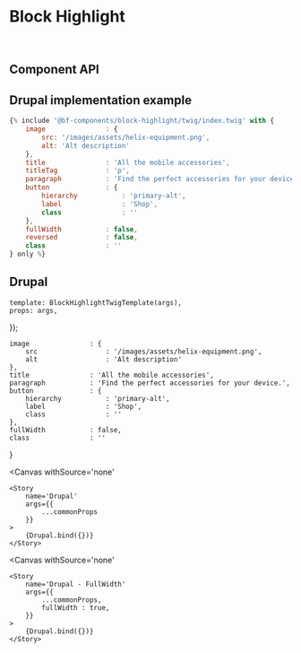 



<Meta 
    title='Components/Block Highlight' 
    component={BlockHighlightComponent}
    argTypes={{}}
/>

# Block Highlight

<br/>



## Component API

<Props of={BlockHighlightComponent} />



## Drupal implementation example

```jsx
{% include '@bf-components/block-highlight/twig/index.twig' with {
    image               : {
        src: '/images/assets/helix-equipment.png',
        alt: 'Alt description'
    },
    title               : 'All the mobile accessories',
    titleTag            : 'p',
    paragraph           : 'Find the perfect accessories for your device.',
    button              : {
        hierarchy           : 'primary-alt',
        label               : 'Shop',
        class               : ''
    },
    fullWidth           : false,
    reversed            : false,
    class               : ''
} only %}
```



## Drupal

    template: BlockHighlightTwigTemplate(args),
    props: args,
});

    image               : {
        src                 : '/images/assets/helix-equipment.png',
        alt                 : 'Alt description'
    },
    title               : 'All the mobile accessories',
    paragraph           : 'Find the perfect accessories for your device.',
    button              : {
        hierarchy           : 'primary-alt',
        label               : 'Shop',
        class               : ''
    },
    fullWidth           : false,
    class               : ''
}

<Canvas
    withSource='none'
>
    <Story 
        name='Drupal'
        args={{ 
            ...commonProps
        }}
    >
        {Drupal.bind({})}
    </Story>
</Canvas>

<Canvas
    withSource='none'
>
    <Story 
        name='Drupal - FullWidth'
        args={{ 
            ...commonProps,
            fullWidth : true,
        }}
    >
        {Drupal.bind({})}
    </Story>
</Canvas>